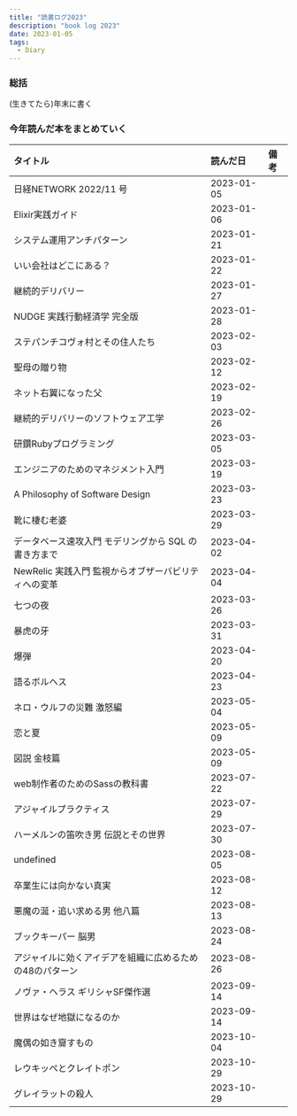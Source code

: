 ```yaml
---
title: "読書ログ2023"
description: "book log 2023"
date: 2023-01-05
tags:
  - Diary
---
```


### 総括

(生きてたら)年末に書く

### 今年読んだ本をまとめていく

|タイトル|読んだ日|備考|
| :-- | :-- | :-- |
|日経NETWORK 2022/11 号|2023-01-05| |
|Elixir実践ガイド|2023-01-06| |
|システム運用アンチパターン|2023-01-21| |
|いい会社はどこにある？|2023-01-22| |
|継続的デリバリー|2023-01-27| |
|NUDGE 実践行動経済学 完全版|2023-01-28| |
|ステパンチコヴォ村とその住人たち|2023-02-03| |
|聖母の贈り物|2023-02-12| |
|ネット右翼になった父|2023-02-19| |
|継続的デリバリーのソフトウェア工学|2023-02-26| |
|研鑽Rubyプログラミング|2023-03-05| |
|エンジニアのためのマネジメント入門|2023-03-19| |
|A Philosophy of Software Design|2023-03-23| |
|靴に棲む老婆|2023-03-29| |
|データベース速攻入門 モデリングから SQL の書き方まで|2023-04-02| |
|NewRelic 実践入門 監視からオブザーバビリティへの変革|2023-04-04| |
|七つの夜|2023-03-26| |
|暴虎の牙|2023-03-31| |
|爆弾|2023-04-20| |
|語るボルヘス|2023-04-23| |
|ネロ・ウルフの災難 激怒編|2023-05-04| |
|恋と夏|2023-05-09| |
|図説 金枝篇|2023-05-09| |
|web制作者のためのSassの教科書|2023-07-22| |
|アジャイルプラクティス|2023-07-29| |
|ハーメルンの笛吹き男 伝説とその世界|2023-07-30| |
|undefined|2023-08-05| |
|卒業生には向かない真実|2023-08-12| |
|悪魔の涎・追い求める男 他八篇|2023-08-13| |
|ブックキーパー 脳男|2023-08-24| |
|アジャイルに効くアイデアを組織に広めるための48のパターン|2023-08-26| |
|ノヴァ・ヘラス ギリシャSF傑作選|2023-09-14| |
|世界はなぜ地獄になるのか|2023-09-14| |
|魔偶の如き齎すもの|2023-10-04| |
|レウキッペとクレイトポン|2023-10-29| |
|グレイラットの殺人|2023-10-29| |